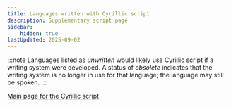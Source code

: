 ```yaml
---
title: Languages written with Cyrillic script
description: Supplementary script page
sidebar:
    hidden: true
lastUpdated: 2025-09-02
---
```



:::note
Languages listed as _unwritten_ would likely use Cyrillic script if a writing system were developed. A status of _obsolete_ indicates that the writing system is no longer in use for that language; the language may still be spoken.
:::

<WsList script='Cyrl' />

[Main page for the Cyrillic script](/scrlang/scripts/cyrl)

